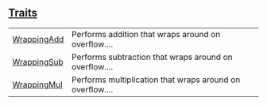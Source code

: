 
## [Traits](./core-num-traits-ops-wrapping-traits)

| | |
|:---|:---|
| [WrappingAdd](./core-num-traits-ops-wrapping-WrappingAdd) | Performs addition that wraps around on overflow.... |
| [WrappingSub](./core-num-traits-ops-wrapping-WrappingSub) | Performs subtraction that wraps around on overflow.... |
| [WrappingMul](./core-num-traits-ops-wrapping-WrappingMul) | Performs multiplication that wraps around on overflow.... |
